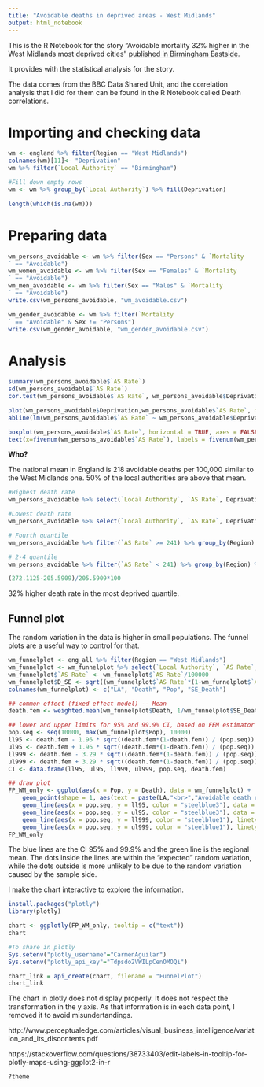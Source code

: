 ```yaml
---
title: "Avoidable deaths in deprived areas - West Midlands"
output: html_notebook
---
```


This is the R Notebook for the story "Avoidable mortality 32% higher in the West Midlands most deprived cities" <a href="https://wp.me/p46xeo-18W">published in Birmingham Eastside.</a>

It provides with the statistical analysis for the story. 

The data comes from the BBC Data Shared Unit, and the correlation analysis that I did for them can be found in the R Notebook called Death correlations. 

# Importing and checking data

```r
wm <- england %>% filter(Region == "West Midlands")
colnames(wm)[11]<- "Deprivation"
wm %>% filter(`Local Authority` == "Birmingham")
```
```r
#Fill down empty rows
wm <- wm %>% group_by(`Local Authority`) %>% fill(Deprivation)
```

```r
length(which(is.na(wm)))
```

# Preparing data

```r
wm_persons_avoidable <- wm %>% filter(Sex == "Persons" & `Mortality
` == "Avoidable")
wm_women_avoidable <- wm %>% filter(Sex == "Females" & `Mortality
` == "Avoidable")
wm_men_avoidable <- wm %>% filter(Sex == "Males" & `Mortality
` == "Avoidable")
write.csv(wm_persons_avoidable, "wm_avoidable.csv")
```

```r
wm_gender_avoidable <- wm %>% filter(`Mortality
` == "Avoidable" & Sex != "Persons")
write.csv(wm_gender_avoidable, "wm_gender_avoidable.csv")
```


# Analysis

```r
summary(wm_persons_avoidable$`AS Rate`)
sd(wm_persons_avoidable$`AS Rate`)
cor.test(wm_persons_avoidable$`AS Rate`, wm_persons_avoidable$Deprivation)
```


```r
plot(wm_persons_avoidable$Deprivation,wm_persons_avoidable$`AS Rate`, main = "Avoidable mortality higher in deprived areas", xlab = "1 most deprived and 211 least deprived", ylab = "Avoidable death rate per 100,000 inhabitants")
abline(lm(wm_persons_avoidable$`AS Rate` ~ wm_persons_avoidable$Deprivation))
```

```r
boxplot(wm_persons_avoidable$`AS Rate`, horizontal = TRUE, axes = FALSE, main = "Avoidable deaths per 100,000 persons") 
text(x=fivenum(wm_persons_avoidable$`AS Rate`), labels = fivenum(wm_persons_avoidable$`AS Rate`), y=1.25)
```

<strong>Who?</strong>

The national mean in England is 218 avoidable deaths per 100,000 similar to the West Midlands one. 50% of the local authorities are above that mean. 

```r
#Highest death rate
wm_persons_avoidable %>% select(`Local Authority`, `AS Rate`, Deprivation)  %>% filter(`AS Rate` >= 241) %>% arrange(desc(`AS Rate`))
```
```r
#Lowest death rate
wm_persons_avoidable %>% select(`Local Authority`, `AS Rate`, Deprivation)  %>% filter(`AS Rate` <= 191) %>% arrange(desc(`AS Rate`))
```


```r
# Fourth quantile
wm_persons_avoidable %>% filter(`AS Rate` >= 241) %>% group_by(Region) %>% summarise(mean(`AS Rate`))
```

```r
# 2-4 quantile
wm_persons_avoidable %>% filter(`AS Rate` < 241) %>% group_by(Region) %>% summarise(mean(`AS Rate`))
```
```r
(272.1125-205.5909)/205.5909*100
```
32% higher death rate in the most deprived quantile. 

## Funnel plot

The random variation in the data is higher in small populations. The funnel plots are a useful way to control for that. 

```r
wm_funnelplot <- eng_all %>% filter(Region == "West Midlands")
wm_funnelplot <- wm_funnelplot %>% select(`Local Authority`, `AS Rate`, `All ages`)
wm_funnelplot$`AS Rate` <- wm_funnelplot$`AS Rate`/100000
wm_funnelplot$D_SE <- sqrt((wm_funnelplot$`AS Rate`*(1-wm_funnelplot$`AS Rate`)) / (wm_funnelplot$`All ages`))
colnames(wm_funnelplot) <- c("LA", "Death", "Pop", "SE_Death")
```

```r
## common effect (fixed effect model) -- Mean
death.fem <- weighted.mean(wm_funnelplot$Death, 1/wm_funnelplot$SE_Death^2)
```

```r
## lower and upper limits for 95% and 99.9% CI, based on FEM estimator
pop.seq <- seq(10000, max(wm_funnelplot$Pop), 10000)
ll95 <- death.fem - 1.96 * sqrt((death.fem*(1-death.fem)) / (pop.seq)) 
ul95 <- death.fem + 1.96 * sqrt((death.fem*(1-death.fem)) / (pop.seq)) 
ll999 <- death.fem - 3.29 * sqrt((death.fem*(1-death.fem)) / (pop.seq)) 
ul999 <- death.fem + 3.29 * sqrt((death.fem*(1-death.fem)) / (pop.seq)) 
CI <- data.frame(ll95, ul95, ll999, ul999, pop.seq, death.fem)
```

```r
## draw plot
FP_WM_only <- ggplot(aes(x = Pop, y = Death), data = wm_funnelplot) +
    geom_point(shape = 1, aes(text = paste(LA,"<br>","Avoidable death rate: ",(Death*100000))), size = 2) +
    geom_line(aes(x = pop.seq, y = ll95, color = "steelblue3"), data = CI, color = "steelblue3") +
    geom_line(aes(x = pop.seq, y = ul95, color = "steelblue3"), data = CI, color = "steelblue3")+
    geom_line(aes(x = pop.seq, y = ll999, color = "steelblue1"), linetype = "dashed", data = CI, color = "steelblue1") +
    geom_line(aes(x = pop.seq, y = ul999, color = "steelblue1"), linetype = "dashed", data = CI, color = "steelblue1") + geom_hline(aes(yintercept = death.fem, color = "olivedrab"), data = CI, color = "olivedrab") + xlim(0,1150000) + scale_y_continuous(labels = function(y) y*100000) + labs(title = "Avoidable deaths in the West Midlands", x = "Local authority population size", y = "Avoidable deaths per 100,000\n\n")  + annotate("text",900000,.00390, label="99.9% limits", col="steelblue1", size=3.5, hjust=0)+ annotate("text",900000,.00372, label="95% limits", col="steelblue3", size=3.5, hjust=0) + annotate("text",900000,.00355, label="Regional mean", col="olivedrab", size=3.5, hjust=0) + theme_bw()
FP_WM_only
```
The blue lines are the CI 95% and 99.9% and the green line is the regional mean. The dots inside the lines are within the "expected" random variation, while the dots outside is more unlikely to be due to the random variation caused by the sample side. 

I make the chart interactive to explore the information. 

```r
install.packages("plotly")
library(plotly)
```

```r
chart <- ggplotly(FP_WM_only, tooltip = c("text"))
chart
```

```r
#To share in plotly
Sys.setenv("plotly_username"="CarmenAguilar")
Sys.setenv("plotly_api_key"="Tdpsdo2VWILpCenOMOQi")
```



```r
chart_link = api_create(chart, filename = "FunnelPlot")
chart_link
```
The chart in plotly does not display properly. It does not respect the transformation in the y axis. As that information is in each data point, I removed it to avoid misundertandings.  


http://www.perceptualedge.com/articles/visual_business_intelligence/variation_and_its_discontents.pdf

  
  https://stackoverflow.com/questions/38733403/edit-labels-in-tooltip-for-plotly-maps-using-ggplot2-in-r
  
```r
?theme
```
 
  